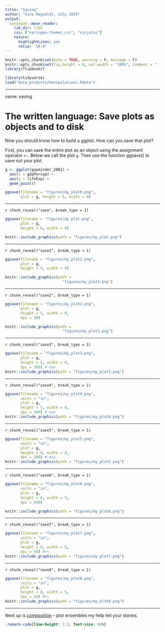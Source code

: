 ```yaml
---
title: "Saving"
author: "Gina Reynolds, July 2019"
output:
  xaringan::moon_reader:
    lib_dir: libs
    css: ["xaringan-themer.css", "ninjutsu"]
    nature:
      highlightLines: yes
      ratio: '16:9'
---
```


```r
knitr::opts_chunk$set(echo = TRUE, warning = F, message = F)
knitr::opts_chunk$set(fig.height = 6, out.width = "100%", comment = " ", cache = T, dpi = 300)
library(flipbookr)
```


```r
library(tidyverse)
load("data_products/manipulations.Rdata")
```


---

name: saving

# The written language: Save plots as objects and to disk

Now you should know how to build a ggplot.  How can you save that plot?  

First, you can save the entire plot as an object using the assignment operator `<-`.  Below we call the plot `g`.  Then use the function ggsave() to save out your plot.  

```r
g <- ggplot(gapminder_2002) +
  aes(x = gdpPercap) +
  aes(y = lifeExp) +
  geom_point() 

ggsave(filename = "figures/my_plot0.png",
       plot = g, height = 5, width = 8)
```


---

`r chunk_reveal("save", break_type = 1)`


```r
ggsave(filename = "figures/my_plot.png",
       plot = g, 
       height = 6, width = 8) 

knitr::include_graphics(path = "figures/my_plot.png")
```


---

`r chunk_reveal("save1", break_type = 1)`


```r
ggsave(filename = "figures/my_plot1.png",
       plot = g, 
       height = 5, width = 8)

knitr::include_graphics(path = 
                          "figures/my_plot1.png")
```



---

`r chunk_reveal("save2", break_type = 1)`


```r
ggsave(filename = "figures/my_plot2.png",
       plot = g, 
       height = 5, width = 8,
       dpi = 30)

knitr::include_graphics(path = 
                          "figures/my_plot2.png")
```


---

`r chunk_reveal("save3", break_type = 1)`


```r
ggsave(filename = "figures/my_plot3.png",
       plot = g, 
       height = 5, width = 8,
       dpi = 300) # max
knitr::include_graphics(path = "figures/my_plot3.png")
```


---

`r chunk_reveal("save4", break_type = 1)`


```r
ggsave(filename = "figures/my_plot4.png",
       units = "in",
       plot = g, 
       height = 5, width = 8,
       dpi = 300) # max
knitr::include_graphics(path = "figures/my_plot4.png")
```

---

`r chunk_reveal("save5", break_type = 1)`


```r
ggsave(filename = "figures/my_plot5.png",
       units = "in",
       plot = g, 
       height = 8, width = 8,
       dpi = 300) # max
knitr::include_graphics(path = "figures/my_plot5.png")
```




---

`r chunk_reveal("save6", break_type = 1)`


```r
ggsave(filename = "figures/my_plot6.png",
       units = "in",
       plot = g, 
       height = 8, width = 5,
       dpi = 300) 

knitr::include_graphics(path = "figures/my_plot6.png")
```



---

`r chunk_reveal("save7", break_type = 1)`


```r
ggsave(filename = "figures/my_plot7.png",
       units = "in",
       plot = g, 
       height = 8, width = 5,
       dpi = 50) #<<
knitr::include_graphics(path = "figures/my_plot7.png")
```


---

`r chunk_reveal("save8", break_type = 1)`


```r
ggsave(filename = "figures/my_plot8.png",
       units = "in",
       plot = g, 
       height = 8, width = 5,
       dpi = 20) #<<
knitr::include_graphics(path = "figures/my_plot8.png")
```


---

Next up is [composition](ensembles.html) -- plot ensembles my help tell your stories.


```css
.remark-code{line-height: 1.5; font-size: 60%}
```



